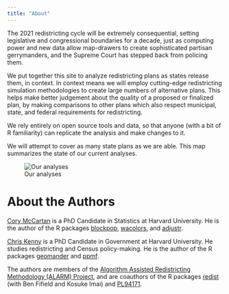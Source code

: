```yaml
---
title: "About"
---
```


The 2021 redistricting cycle will be extremely consequential, setting legislative
and congressional boundaries for a decade, just as computing power and new data
allow map-drawers to create sophisticated partisan gerrymanders, and
the Supreme Court has stepped back from policing them.

We put together this site to analyze redistricting plans as states release them,
in context. In context means we will employ cutting-edge redistricting
simulation methodologies to create large numbers of alternative plans. This
helps make better judgement about the quality of a proposed or finalized plan,
by making comparisons to other plans which also respect municipal, state, and
federal requirements for redistricting.

We rely entirely on open source tools and data, so that anyone (with a bit of R
familiarity) can replicate the analysis and make changes to it.

We will attempt to cover as many state plans as we are able. This map summarizes
the state of our current analyses.

![Our analyses](https://raw.githubusercontent.com/CoryMcCartan/redistricting21/main/images/summary.svg)

# About the Authors
[Cory McCartan](https://corymccartan.github.io/) is a PhD Candidate in
Statistics at Harvard University. He is the author of the R packages
[blockpop](https://github.com/CoryMcCartan/blockpop),
[wacolors](https://cran.r-project.org/web/packages/wacolors/index.html), and
[adjustr](https://corymccartan.github.io/adjustr/).

[Chris Kenny](https://www.christophertkenny.com/) is a PhD Candidate in Government at Harvard University. He studies redistricting and Census policy-making. He is the author of the R packages [geomander](https://christopherkenny.github.io/geomander/) and [ppmf](https://christopherkenny.github.io/ppmf/).

The authors are members of the [Algorithm Assisted Redistricting Methodology (ALARM) Project ](https://alarm-redist.github.io/), 
and are coauthors of the R packages [redist](https://alarm-redist.github.io/redist/) (with Ben Fifield and Kosuke Imai) and [PL94171](https://corymccartan.github.io/PL94171/).

